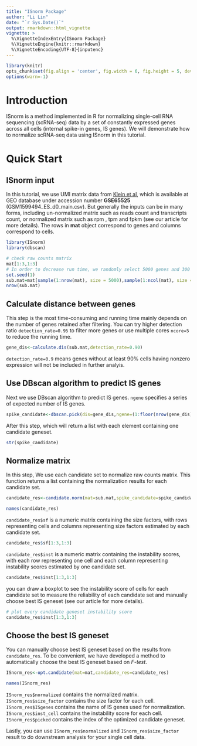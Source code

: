 ---
title: "ISnorm Package"
author: "Li Lin"
date: "`r Sys.Date()`"
output: rmarkdown::html_vignette
vignette: >
  %\VignetteIndexEntry{ISnorm Package}
  %\VignetteEngine{knitr::rmarkdown}
  %\VignetteEncoding{UTF-8}{inputenc}
---

```{r,echo=F,knitr-options,message=FALSE, warning=FALSE}
library(knitr)
opts_chunk$set(fig.align = 'center', fig.width = 6, fig.height = 5, dev = 'png')
options(warn=-1)
```

# Introduction

ISnorm is a method implemented in R for normalizing single-cell RNA sequencing (scRNA-seq) data by a set of constantly expressed genes across all cells (internal spike-in genes, IS genes). We will demonstrate how to normalize scRNA-seq data using ISnorm in this tutorial.

# Quick Start

## ISnorm input

In this tutorial, we use UMI matrix data from [Klein et al](https://linkinghub.elsevier.com/retrieve/pii/S0092867415005000), which is available at GEO database under accession number **GSE65525** (GSM1599494_ES_d0_main.csv). But generally the inputs can be in many forms, including un-normalized matrix such as reads count and transcripts count, or normalized matrix such as rpm , tpm and fpkm (see our article for more details). The rows in **mat** object correspond to genes and columns correspond to cells.

```{r}
library(ISnorm)
library(dbscan)
```

```{r}
# check raw counts matrix
mat[1:3,1:3]
# In order to decrease run time, we randomly select 5000 genes and 300 cells
set.seed(1)
sub.mat=mat[sample(1:nrow(mat), size = 5000),sample(1:ncol(mat), size = 300)]
nrow(sub.mat)
```

## Calculate distance between genes

This step is the most time-consuming and running time mainly depends on the number of genes retained after filtering. You can try higher detection ratio `detection_rate=0.95` to filter more genes or use multiple cores `ncore=5` to reduce the running time.

```{r}
gene_dis<-calculate.dis(sub.mat,detection_rate=0.90)
```

`detection_rate=0.9` means genes without at least 90% cells having nonzero expression will not be included in further analyis.

## Use DBscan algorithm to predict IS genes

Next we use DBscan algorithm to predict IS genes. `ngene` specifies a series of expected number of IS genes.

```{r}
spike_candidate<-dbscan.pick(dis=gene_dis,ngene=(1:floor(nrow(gene_dis)/25))*5)
```

After this step, which will return a list with each element containing one candidate geneset.

```{r}
str(spike_candidate)
```

## Normalize matrix

In this step, We use each candidate set to normalize raw counts matrix. This function returns a list containing the normalization results for each candidate set.

```{r}
candidate_res<-candidate.norm(mat=sub.mat,spike_candidate=spike_candidate)
```

```{r}
names(candidate_res)
```

`candidate_res$sf` is a numeric matrix containing the size factors, with rows representing cells and columns representing size factors estimated by each candidate set. 

```{r}
candidate_res$sf[1:3,1:3]
```

`candidate_res$inst` is a numeric matrix containing the instability scores, with each row representing one cell and each column representing instability scores estimated by one candidate set.

```{r}
candidate_res$inst[1:3,1:3]
```

you can draw a boxplot to see the instability score of cells for each candidate set to measure the reliability of each candidate set and manually choose best IS geneset (see our article for more details).

```{r}
# plot every candidate geneset instability score
candidate_res$inst[1:3,1:3]
```

## Choose the best IS geneset

You can manually choose best IS geneset based on the results from `candidate_res`. To be convenient, we have developed a method to automatically choose the best IS geneset based on *F-test*.

```{r}
ISnorm_res<-opt.candidate(mat=mat,candidate_res=candidate_res)
```

```{r}
names(ISnorm_res)
```

`ISnorm_res$normalized` contains the normalized matrix.
`ISnorm_res$size_factor` contains the size factor for each cell. 
`ISnorm_res$ISgenes` contains the name of IS genes used for normalization. 
`ISnorm_res$inst_cell` contains the instability score for each cell. 
`ISnorm_res$picked` contains the index of the optimized candidate geneset.

Lastly, you can use `ISnorm_res$normalized` and `ISnorm_res$size_factor` result to do downstream analysis for your single cell data.
